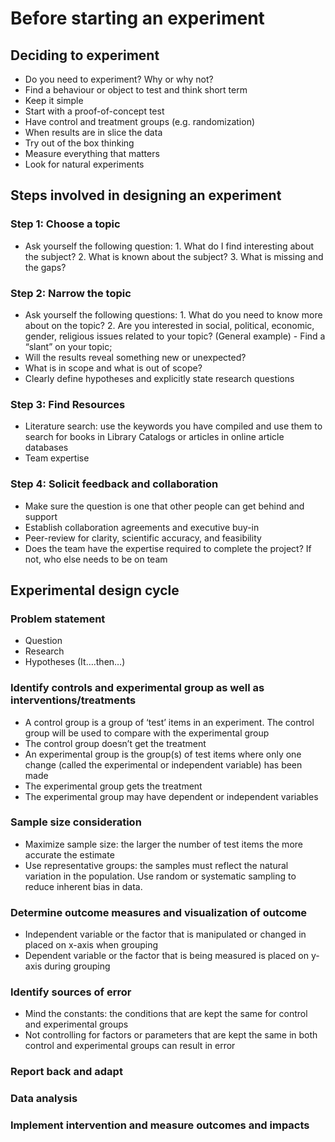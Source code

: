 # Before starting an experiment

##  Deciding to experiment
- Do you need to experiment? Why or why not?
- Find a behaviour or object to test and think short term
- Keep it simple
- Start with a proof-of-concept test
- Have control and treatment groups (e.g. randomization)
- When results are in slice the data 
- Try out of the box thinking
- Measure everything that matters
- Look for natural experiments

##  Steps involved in designing an experiment

### Step 1: Choose a topic
- Ask yourself the following question: 1. What do I find interesting about the subject? 2. What is known about the subject? 3. What is missing and the gaps?

### Step 2: Narrow the topic 
- Ask yourself the following questions: 1. What do you need to know more about on the topic? 2. Are you interested in social, political, economic, gender, religious issues related to your topic? (General example) - Find a "slant" on your topic; 
- Will the results reveal something new or unexpected?
- What is in scope and what is out of scope?
- Clearly define hypotheses and explicitly state research questions

### Step 3: Find Resources
- Literature search: use the keywords you have compiled and use them to search for books in Library Catalogs or articles in online article databases 
- Team expertise 

### Step 4: Solicit feedback and collaboration
- Make sure the question is one that other people can get behind and support
- Establish collaboration agreements and executive buy-in
- Peer-review for clarity, scientific accuracy, and feasibility
- Does the team have the expertise required to complete the project? If not, who else needs to be on team

## Experimental design cycle

###  Problem statement
- Question
- Research
- Hypotheses (It….then…)

### Identify controls and experimental group as well as interventions/treatments
- A control group is a group of ‘test’ items in an experiment. The control group will be used to compare with the experimental group
- The control group doesn’t get the treatment 
- An experimental group is the group(s) of test items where only one change (called the experimental or independent variable) has been made
- The experimental group gets the treatment
- The experimental group may have dependent or independent variables

### Sample size consideration
- Maximize sample size: the larger the number of test items the more accurate the estimate
- Use representative groups: the samples must reflect the natural variation in the population. Use random or systematic sampling to reduce inherent bias in data.

### Determine outcome measures and visualization of outcome
- Independent variable or the factor that is manipulated or changed in placed on x-axis when grouping
- Dependent variable or the factor that is being measured is placed on y-axis during grouping

### Identify sources of error
- Mind the constants: the conditions that are kept the same for control and experimental groups
- Not controlling for factors or parameters that are kept the same in both control and experimental groups can result in error

### Report back and adapt

### Data analysis

### Implement intervention and measure outcomes and impacts
